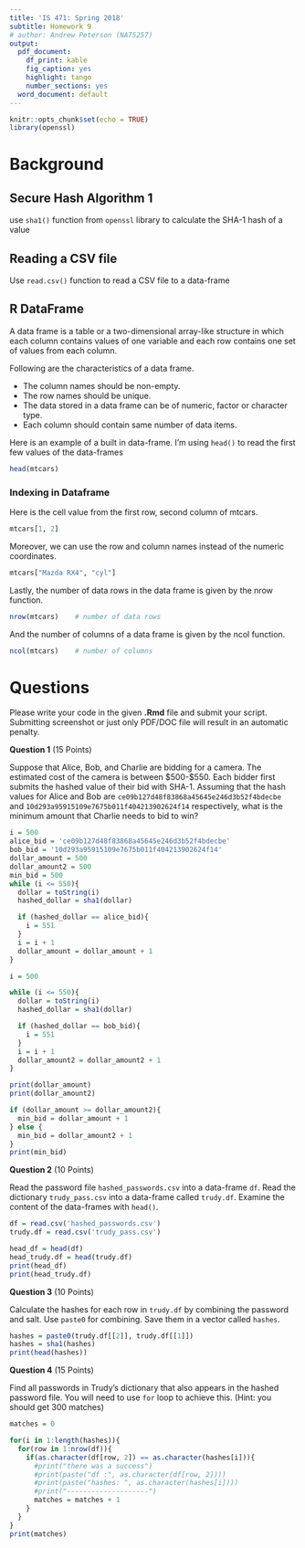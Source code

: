 ```yaml
---
title: 'IS 471: Spring 2018'
subtitle: Homework 9
# author: Andrew Peterson (NA75257)
output:
  pdf_document:
    df_print: kable
    fig_caption: yes
    highlight: tango
    number_sections: yes
  word_document: default
---
```

```r
knitr::opts_chunk$set(echo = TRUE)
library(openssl)
```



Background
==========

Secure Hash Algorithm 1
-----------------------

use `sha1()` function from `openssl` library to calculate the SHA-1 hash of a value

Reading a CSV file
------------------

Use `read.csv()` function to read a CSV file to a data-frame


R DataFrame
-----------

A data frame is a table or a two-dimensional array-like structure in which each column contains values of one variable and each row contains one set of values from each column.

Following are the characteristics of a data frame.

* The column names should be non-empty.
* The row names should be unique.
* The data stored in a data frame can be of numeric, factor or character type.
* Each column should contain same number of data items.


Here is an example of a built in data-frame. I'm using `head()` to read the first few values of the data-frames
```r
head(mtcars)
```

### Indexing in Dataframe

Here is the cell value from the first row, second column of mtcars.

```r
mtcars[1, 2] 
```

Moreover, we can use the row and column names instead of the numeric coordinates.

```r
mtcars["Mazda RX4", "cyl"] 
```

Lastly, the number of data rows in the data frame is given by the nrow function.

```r
nrow(mtcars)    # number of data rows 
```

And the number of columns of a data frame is given by the ncol function.

```r
ncol(mtcars)    # number of columns 
```


Questions
=========
Please write your code in the given **.Rmd** file and submit your script. Submitting screenshot or just only PDF/DOC file will result in an automatic penalty.


**Question 1** (15 Points)

Suppose that Alice, Bob, and Charlie are bidding for a camera. The estimated cost of the camera is between \$500-\$550. Each bidder first submits the hashed value of their bid with SHA-1. Assuming that the hash values for Alice and Bob are `ce09b127d48f83868a45645e246d3b52f4bdecbe` and `10d293a95915109e7675b011f404213902624f14` respectively, what is the minimum amount that Charlie needs to bid to win?

```r
i = 500
alice_bid = 'ce09b127d48f83868a45645e246d3b52f4bdecbe'
bob_bid = '10d293a95915109e7675b011f404213902624f14'
dollar_amount = 500
dollar_amount2 = 500
min_bid = 500
while (i <= 550){
  dollar = toString(i)
  hashed_dollar = sha1(dollar)

  if (hashed_dollar == alice_bid){
    i = 551
  }
  i = i + 1
  dollar_amount = dollar_amount + 1
}

i = 500

while (i <= 550){
  dollar = toString(i)
  hashed_dollar = sha1(dollar)

  if (hashed_dollar == bob_bid){
    i = 551
  }
  i = i + 1
  dollar_amount2 = dollar_amount2 + 1
}

print(dollar_amount)
print(dollar_amount2)

if (dollar_amount >= dollar_amount2){
  min_bid = dollar_amount + 1
} else {
  min_bid = dollar_amount2 + 1
}
print(min_bid)

```
**Question 2** (10 Points)

Read the password file `hashed_passwords.csv` into a data-frame `df`. Read the dictionary `trudy_pass.csv` into a data-frame called `trudy.df`. Examine the content of the data-frames with `head()`.

```r
df = read.csv('hashed_passwords.csv')
trudy.df = read.csv('trudy_pass.csv')

head_df = head(df)
head_trudy.df = head(trudy.df)
print(head_df)
print(head_trudy.df)
```

**Question 3** (10 Points)

Calculate the hashes for each row in `trudy.df` by combining the password and salt. Use `paste0` for combining. Save them in a vector called `hashes`.

```r
hashes = paste0(trudy.df[[2]], trudy.df[[1]])
hashes = sha1(hashes)
print(head(hashes))

```


**Question 4** (15 Points)

Find all passwords in Trudy's dictionary that also appears in the hashed password file. You will need to use `for` loop to achieve this. (Hint: you should get 300 matches)
```r
matches = 0

for(i in 1:length(hashes)){
  for(row in 1:nrow(df)){
    if(as.character(df[row, 2]) == as.character(hashes[i])){
      #print("there was a success")
      #print(paste("df :", as.character(df[row, 2])))
      #print(paste("hashes: ", as.character(hashes[i])))
      #print("--------------------")
      matches = matches + 1
    }
  }
}
print(matches)


```